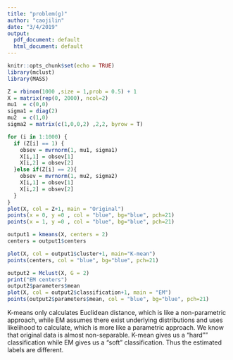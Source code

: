 ```yaml
---
title: "problem(g)"
author: "caojilin"
date: "3/4/2019"
output:
  pdf_document: default
  html_document: default
---
```


```r
knitr::opts_chunk$set(echo = TRUE)
library(mclust)
library(MASS)

```

```r
Z = rbinom(1000 ,size = 1,prob = 0.5) + 1
X = matrix(rep(0, 2000), ncol=2)
mu1  = c(0,0)
sigma1 = diag(2)
mu2  = c(1,0)
sigma2 = matrix(c(1,0,0,2) ,2,2, byrow = T)

for (i in 1:1000) {
  if (Z[i] == 1) {
    obsev = mvrnorm(1, mu1, sigma1)
    X[i,1] = obsev[1]
    X[i,2] = obsev[2]
  }else if(Z[i] == 2){
    obsev = mvrnorm(1, mu2, sigma2)
    X[i,1] = obsev[1]
    X[i,2] = obsev[2]
  }
}
plot(X, col = Z+1, main = "Original")
points(x = 0, y =0 , col = "blue", bg="blue", pch=21)
points(x = 1, y =0 , col = "blue", bg="blue", pch=21)

```

```r
output1 = kmeans(X, centers = 2)
centers = output1$centers

plot(X, col = output1$cluster+1, main="K-mean")
points(centers, col = "blue", bg="blue", pch=21)
```


```r
output2 = Mclust(X, G = 2)
print("EM centers")
output2$parameters$mean
plot(X, col = output2$classification+1, main = "EM")
points(output2$parameters$mean, col = "blue", bg="blue", pch=21)

```

K-means only calculates Euclidean distance, which is like a non-parametric approach, while EM assumes there exist underlying distributions and uses likelihood to calculate, which is more like a parametric approach.
We know that original data is almost non-separable. K-mean gives us a "hard"" classification while EM gives us a "soft" classification. Thus the estimated labels are different.